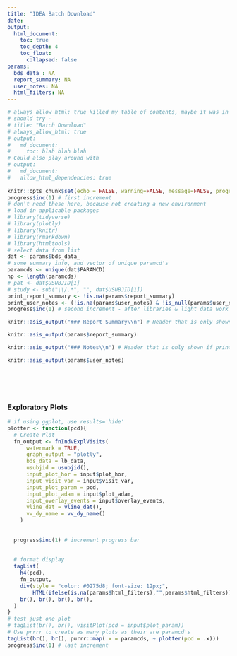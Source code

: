 ```yaml
---
title: "IDEA Batch Download"
date:
output:
  html_document:
    toc: true
    toc_depth: 4
    toc_float:
      collapsed: false
params:
  bds_data_: NA
  report_summary: NA
  user_notes: NA
  html_filters: NA
---
```


```r
# always_allow_html: true killed my table of contents, maybe it was in the wrong spot.
# should try - 
# title: "Batch Download"
# always_allow_html: true
# output:
#   md_document:
#     toc: blah blah blah
# Could also play around with
# output:
#   md_document:
#   allow_html_dependencies: true
    
knitr::opts_chunk$set(echo = FALSE, warning=FALSE, message=FALSE, progress = TRUE)
progress$inc(1) # first increment
# don't need these here, because not creating a new environment
# load in applicable packages
# library(tidyverse)
# library(plotly)
# library(knitr)
# library(rmarkdown)
# library(htmltools)
# select data from list
dat <- params$bds_data_
# some summary info, and vector of unique paramcd's
paramcds <- unique(dat$PARAMCD)
np <- length(paramcds)
# pat <- dat$USUBJID[1]
# study <- sub("\\/.*", "", dat$USUBJID[1])
print_report_summary <- !is.na(params$report_summary)
print_user_notes <- (!is.na(params$user_notes) & !is_null(params$user_notes) & params$user_notes != "")
progress$inc(1) # second increment - after libraries & light data work
```

```r
knitr::asis_output("### Report Summary\\n") # Header that is only shown if print_option == TRUE
```
```r
knitr::asis_output(params$report_summary) 
```


```r
knitr::asis_output("### Notes\\n") # Header that is only shown if print_option == TRUE
```
```r
knitr::asis_output(params$user_notes) 
```




<br>
<br>
<br>

### Exploratory Plots

```r
# if using ggplot, use results='hide'
plotter <- function(pcd){
  # Create Plot
  fn_output <- fnIndvExplVisits(
      watermark = TRUE,
      graph_output = "plotly",
      bds_data = lb_data,
      usubjid = usubjid(),
      input_plot_hor = input$plot_hor,
      input_visit_var = input$visit_var,
      input_plot_param = pcd,
      input_plot_adam = input$plot_adam,
      input_overlay_events = input$overlay_events,
      vline_dat = vline_dat(),
      vv_dy_name = vv_dy_name()
    )
  
  
  progress$inc(1) # increment progress bar
  
  
  # format display
  tagList(
    h4(pcd),
    fn_output,
    div(style = "color: #0275d8; font-size: 12px;",
        HTML(ifelse(is.na(params$html_filters),"",params$html_filters))),
    br(), br(), br(), br(),
  )
}
# test just one plot
# tagList(br(), br(), visitPlot(pcd = input$plot_param))
# Use prrrr to create as many plots as their are paramcd's
tagList(br(), br(), purrr::map(.x = paramcds, ~ plotter(pcd = .x)))
progress$inc(1) # last increment
```
